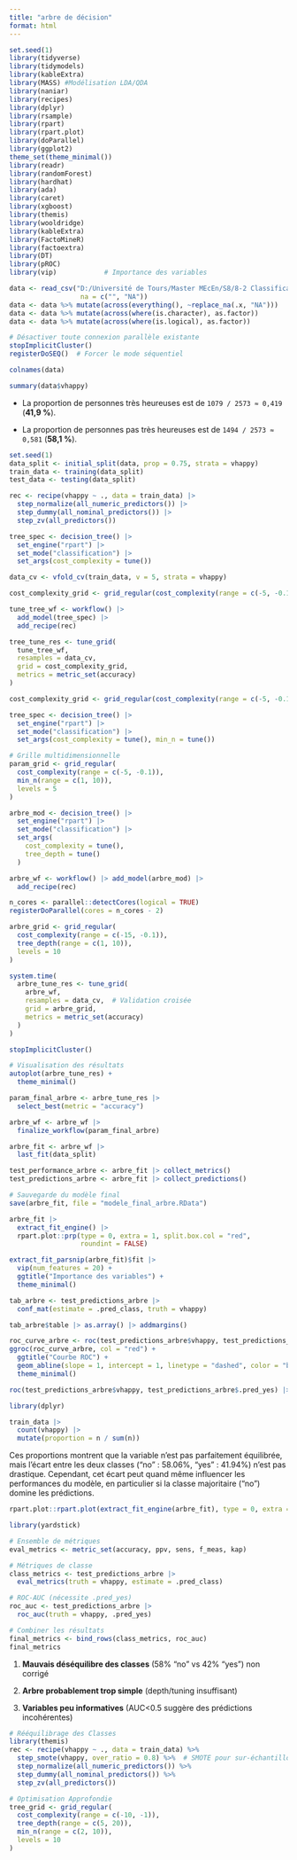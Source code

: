 ```yaml
---
title: "arbre de décision"
format: html
---
```


```r
set.seed(1)
library(tidyverse)
library(tidymodels)
library(kableExtra)
library(MASS) #Modélisation LDA/QDA
library(naniar)
library(recipes)
library(dplyr)
library(rsample)
library(rpart)
library(rpart.plot)
library(doParallel)
library(ggplot2)
theme_set(theme_minimal())
library(readr)
library(randomForest)
library(hardhat)
library(ada)
library(caret)
library(xgboost)
library(themis)
library(wooldridge)
library(kableExtra)
library(FactoMineR)
library(factoextra)
library(DT)
library(pROC)
library(vip)            # Importance des variables

data <- read_csv("D:/Université de Tours/Master MEcEn/S8/8-2 Classification supervisée/Projet HAPPINESS/R_ happiness_files/vhappy/vhappy.csv",
                  na = c("", "NA"))
data <- data %>% mutate(across(everything(), ~replace_na(.x, "NA")))
data <- data %>% mutate(across(where(is.character), as.factor))
data <- data %>% mutate(across(where(is.logical), as.factor))
```

```r
# Désactiver toute connexion parallèle existante
stopImplicitCluster()
registerDoSEQ()  # Forcer le mode séquentiel
```

```r
colnames(data)
```

```r
summary(data$vhappy)
```

-   La proportion de personnes très heureuses est de `1079 / 2573 ≈ 0,419` (**41,9 %**).

-   La proportion de personnes pas très heureuses est de `1494 / 2573 ≈ 0,581` (**58,1 %**).

```r
set.seed(1)
data_split <- initial_split(data, prop = 0.75, strata = vhappy) 
train_data <- training(data_split)
test_data <- testing(data_split)
```

```r
rec <- recipe(vhappy ~ ., data = train_data) |> 
  step_normalize(all_numeric_predictors()) |> 
  step_dummy(all_nominal_predictors()) |> 
  step_zv(all_predictors())
```

```r
tree_spec <- decision_tree() |> 
  set_engine("rpart") |> 
  set_mode("classification") |> 
  set_args(cost_complexity = tune())
```

```r
data_cv <- vfold_cv(train_data, v = 5, strata = vhappy) 
```

```r
cost_complexity_grid <- grid_regular(cost_complexity(range = c(-5, -0.1)), levels = 15)
```

```r
tune_tree_wf <- workflow() |> 
  add_model(tree_spec) |> 
  add_recipe(rec)

tree_tune_res <- tune_grid(
  tune_tree_wf,
  resamples = data_cv,
  grid = cost_complexity_grid,
  metrics = metric_set(accuracy)
)
```

```r
cost_complexity_grid <- grid_regular(cost_complexity(range = c(-5, -0.1)), levels = 15)
```

```r
tree_spec <- decision_tree() |> 
  set_engine("rpart") |> 
  set_mode("classification") |> 
  set_args(cost_complexity = tune(), min_n = tune())

# Grille multidimensionnelle
param_grid <- grid_regular(
  cost_complexity(range = c(-5, -0.1)),
  min_n(range = c(1, 10)),
  levels = 5
)
```

```r
arbre_mod <- decision_tree() |> 
  set_engine("rpart") |> 
  set_mode("classification") |> 
  set_args(
    cost_complexity = tune(),
    tree_depth = tune()
  )
```

```r
arbre_wf <- workflow() |> add_model(arbre_mod) |> 
  add_recipe(rec)
```

```r
n_cores <- parallel::detectCores(logical = TRUE)
registerDoParallel(cores = n_cores - 2)

arbre_grid <- grid_regular(
  cost_complexity(range = c(-15, -0.1)),
  tree_depth(range = c(1, 10)),
  levels = 10
)

system.time(
  arbre_tune_res <- tune_grid(
    arbre_wf,
    resamples = data_cv,  # Validation croisée
    grid = arbre_grid,
    metrics = metric_set(accuracy)
  )
)

stopImplicitCluster()

# Visualisation des résultats
autoplot(arbre_tune_res) +
  theme_minimal()
```

```r
param_final_arbre <- arbre_tune_res |> 
  select_best(metric = "accuracy")

arbre_wf <- arbre_wf |> 
  finalize_workflow(param_final_arbre)
```

```r
arbre_fit <- arbre_wf |> 
  last_fit(data_split)

test_performance_arbre <- arbre_fit |> collect_metrics()
test_predictions_arbre <- arbre_fit |> collect_predictions()

# Sauvegarde du modèle final
save(arbre_fit, file = "modele_final_arbre.RData")
```

```r
arbre_fit |> 
  extract_fit_engine() |> 
  rpart.plot::prp(type = 0, extra = 1, split.box.col = "red",
                  roundint = FALSE)
```

```r
extract_fit_parsnip(arbre_fit)$fit |> 
  vip(num_features = 20) +
  ggtitle("Importance des variables") +
  theme_minimal()
```

```r
tab_arbre <- test_predictions_arbre |> 
  conf_mat(estimate = .pred_class, truth = vhappy)

tab_arbre$table |> as.array() |> addmargins()
```

```r
roc_curve_arbre <- roc(test_predictions_arbre$vhappy, test_predictions_arbre$.pred_yes)
ggroc(roc_curve_arbre, col = "red") +
  ggtitle("Courbe ROC") +
  geom_abline(slope = 1, intercept = 1, linetype = "dashed", color = "blue") +
  theme_minimal()

roc(test_predictions_arbre$vhappy, test_predictions_arbre$.pred_yes) |> auc()
```

```r
library(dplyr)

train_data |> 
  count(vhappy) |> 
  mutate(proportion = n / sum(n))
```

Ces proportions montrent que la variable n’est pas parfaitement équilibrée, mais l’écart entre les deux classes ("no" : 58.06%, "yes" : 41.94%) n’est pas drastique. Cependant, cet écart peut quand même influencer les performances du modèle, en particulier si la classe majoritaire ("no") domine les prédictions.

```r
rpart.plot::rpart.plot(extract_fit_engine(arbre_fit), type = 0, extra = 1)
```

```r
library(yardstick)

# Ensemble de métriques
eval_metrics <- metric_set(accuracy, ppv, sens, f_meas, kap)

# Métriques de classe
class_metrics <- test_predictions_arbre |> 
  eval_metrics(truth = vhappy, estimate = .pred_class)

# ROC-AUC (nécessite .pred_yes)
roc_auc <- test_predictions_arbre |> 
  roc_auc(truth = vhappy, .pred_yes)

# Combiner les résultats
final_metrics <- bind_rows(class_metrics, roc_auc)
final_metrics
```

1.  **Mauvais déséquilibre des classes** (58% "no" vs 42% "yes") non corrigé

2.  **Arbre probablement trop simple** (depth/tuning insuffisant)

3.  **Variables peu informatives** (AUC\<0.5 suggère des prédictions incohérentes)

```r
# Rééquilibrage des Classes
library(themis)
rec <- recipe(vhappy ~ ., data = train_data) %>%
  step_smote(vhappy, over_ratio = 0.8) %>%  # SMOTE pour sur-échantillonner
  step_normalize(all_numeric_predictors()) %>%
  step_dummy(all_nominal_predictors()) %>%
  step_zv(all_predictors())
```

```r
# Optimisation Approfondie
tree_grid <- grid_regular(
  cost_complexity(range = c(-10, -1)),
  tree_depth(range = c(5, 20)), 
  min_n(range = c(2, 10)),
  levels = 10
)
```
